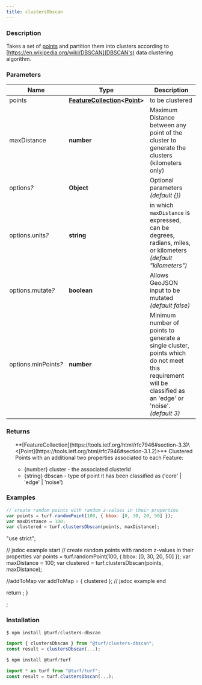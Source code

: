 ```yaml
---
title: clustersDbscan
---
```


    
### Description

Takes a set of [points](https://tools.ietf.org/html/rfc7946#section-3.1.2) and partition them into clusters according to [https://en.wikipedia.org/wiki/DBSCAN](DBSCAN's) data clustering algorithm.

### Parameters

| Name                      | Type                                                                                                                                  | Description                                                                                                                                                |
| ------------------------- | ------------------------------------------------------------------------------------------------------------------------------------- | ---------------------------------------------------------------------------------------------------------------------------------------------------------- |
| points                    | **[FeatureCollection](https://tools.ietf.org/html/rfc7946#section-3.3)\<[Point](https://tools.ietf.org/html/rfc7946#section-3.1.2)>** | to be clustered                                                                                                                                            |
| maxDistance               | **number**                                                                                                                            | Maximum Distance between any point of the cluster to generate the clusters (kilometers only)                                                               |
| options<i>?</i>           | **Object**                                                                                                                            | Optional parameters _(default \{})_                                                                                                                        |
| options.units<i>?</i>     | **string**                                                                                                                            | in which `maxDistance` is expressed, can be degrees, radians, miles, or kilometers _(default "kilometers")_                                                |
| options.mutate<i>?</i>    | **boolean**                                                                                                                           | Allows GeoJSON input to be mutated _(default false)_                                                                                                       |
| options.minPoints<i>?</i> | **number**                                                                                                                            | Minimum number of points to generate a single cluster, points which do not meet this requirement will be classified as an 'edge' or 'noise'. _(default 3)_ |

### Returns

<ul>
  **[FeatureCollection](https://tools.ietf.org/html/rfc7946#section-3.3)\<[Point](https://tools.ietf.org/html/rfc7946#section-3.1.2)>** Clustered Points with an additional two properties associated to each Feature:

- \{number} cluster - the associated clusterId
- \{string} dbscan - type of point it has been classified as ('core' \| 'edge' \| 'noise')

</ul>

### Examples

```javascript
// create random points with random z-values in their properties
var points = turf.randomPoint(100, { bbox: [0, 30, 20, 50] });
var maxDistance = 100;
var clustered = turf.clustersDbscan(points, maxDistance);
```

  "use strict";

  // jsdoc example start
  // create random points with random z-values in their properties
  var points = turf.randomPoint(100, { bbox: [0, 30, 20, 50] });
  var maxDistance = 100;
  var clustered = turf.clustersDbscan(points, maxDistance);

  //addToMap
  var addToMap = { clustered };
  // jsdoc example end

  return <ExampleMap addToMap={addToMap} />;
}

<Map0 />;

### Installation

```javascript
$ npm install @turf/clusters-dbscan

import { clustersDbscan } from "@turf/clusters-dbscan";
const result = clustersDbscan(...);
```

```javascript
$ npm install @turf/turf

import * as turf from "@turf/turf";
const result = turf.clustersDbscan(...);
```
